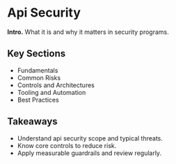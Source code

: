 # Api Security

**Intro.** What it is and why it matters in security programs.

## Key Sections
- Fundamentals
- Common Risks
- Controls and Architectures
- Tooling and Automation
- Best Practices

## Takeaways
- Understand api security scope and typical threats.
- Know core controls to reduce risk.
- Apply measurable guardrails and review regularly.
